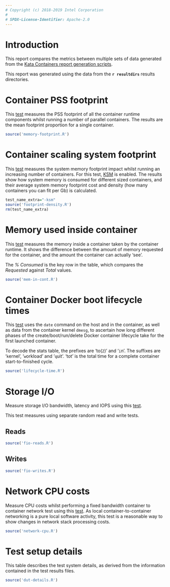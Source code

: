 ```yaml
---
# Copyright (c) 2018-2019 Intel Corporation
#
# SPDX-License-Identifier: Apache-2.0
---
```

\pagebreak

# Introduction
This report compares the metrics between multiple sets of data generated from
the [Kata Containers report generation scripts](github.com/kata-containers/tests/metrics/report/README.md).

This report was generated using the data from the **`r resultdirs`** results directories.

\pagebreak

# Container PSS footprint
This [test](https://github.com/kata-containers/tests/blob/master/metrics/density/docker_memory_usage.sh)
measures the PSS footprint of all the container runtime components whilst running a number
of parallel containers. The results are the mean footprint proportion for a single
container.

```r
source('memory-footprint.R')
```
\pagebreak

# Container scaling system footprint
This [test](https://github.com/kata-containers/tests/blob/master/metrics/density/footprint_data.sh)
measures the system memory footprint impact whilst running an increasing number
of containers. For this test, [KSM](https://en.wikipedia.org/wiki/Kernel_same-page_merging)
 is enabled. The results show how system memory is consumed for different sized
containers, and their average system memory footprint cost and density (how many
containers you can fit per Gb) is calculated.

```r
test_name_extra="-ksm"
source('footprint-density.R')
rm(test_name_extra)
```
\pagebreak

# Memory used inside container
This [test](https://github.com/kata-containers/tests/blob/master/metrics/density/memory_usage_inside_container.sh)
measures the memory inside a container taken by the container runtime. It shows the difference between the amount of memory requested for the container, and the amount the container can actually 'see'.

The *% Consumed* is the key row in the table, which compares the *Requested* against *Total* values.


```r
source('mem-in-cont.R')
```
\pagebreak


# Container Docker boot lifecycle times
This [test](https://github.com/kata-containers/tests/blob/master/metrics/time/launch_times.sh)
uses the `date` command on the host and in the container, as well as data from the container
kernel `dmesg`, to ascertain how long different phases of the create/boot/run/delete
Docker container lifecycle take for the first launched container.

To decode the stats table, the prefixes are 'to(`2`)' and '`i`n'. The suffixes are '`k`ernel', '`w`orkload' and '`q`uit'. 'tot' is the total time for a complete container start-to-finished cycle.

```r
source('lifecycle-time.R')
```
\pagebreak

# Storage I/O

Measure storage I/O bandwidth, latency and IOPS using 
this [test](https://github.com/kata-containers/tests/blob/master/metrics/storage/fio.sh).

This test measures using separate random read and write tests.

## Reads

```r
source('fio-reads.R')
```

\pagebreak

## Writes

```r
source('fio-writes.R')
```
\pagebreak

# Network CPU costs

Measure CPU costs whilst performing a fixed bandwidth container
to container network test using
this [test](https://github.com/kata-containers/tests/blob/master/metrics/network/cpu_statistics_iperf.sh).
As local container-to-container networking is a pure local software activity, this test
is a reasonable way to show changes in network stack processing costs.

```r
source('network-cpu.R')
```
\pagebreak

# Test setup details

This table describes the test system details, as derived from the information contained
in the test results files.


```r
source('dut-details.R')
```
